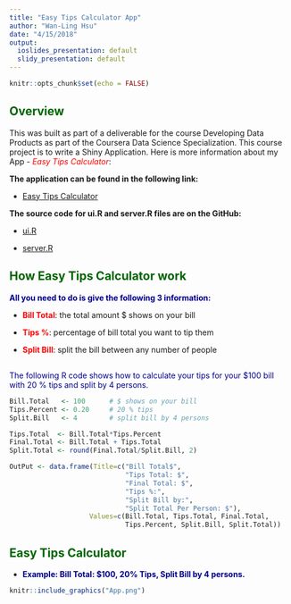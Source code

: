 ```yaml
---
title: "Easy Tips Calculator App"
author: "Wan-Ling Hsu"
date: "4/15/2018"
output:
  ioslides_presentation: default
  slidy_presentation: default
---
```


```r
knitr::opts_chunk$set(echo = FALSE)
```

## <span style="color:darkgreen">Overview</span>

This was built as part of a deliverable for the course Developing Data Products as part of the Coursera Data Science Specialization. This course project is to write a Shiny Application. Here is more information about my App - <span style="color:red">*Easy Tips Calculator*</span>:  

**The application can be found in the following link:** 

-  [Easy Tips Calculator](https://wlh-nicole.shinyapps.io/MyApp/)
   
**The source code for ui.R and server.R files are on the GitHub:** 

- [ui.R](https://github.com/WLH-Nicole/Coursera_DataScience_9_DevelopingDataProducts/blob/master/MyApp/ui.R)

- [server.R](https://github.com/WLH-Nicole/Coursera_DataScience_9_DevelopingDataProducts/blob/master/MyApp/server.R)



## <span style="color:darkgreen">How Easy Tips Calculator work</span>

<span style="color:darkblue">**All you need to do is give the following 3 information: **</span>

- <span style="color:red">**Bill Total**</span>: the total amount $ shows on your bill

- <span style="color:red">**Tips %**</span>: percentage of bill total you want to tip them

- <span style="color:red">**Split Bill**</span>: split the bill between any number of people

##
<span style="color:darkblue">The following R code shows how to calculate your tips for your $100 bill with 20 % tips and split by 4 persons.</span>

```r
Bill.Total   <- 100      # $ shows on your bill
Tips.Percent <- 0.20     # 20 % tips
Split.Bill   <- 4        # split bill by 4 persons

Tips.Total  <- Bill.Total*Tips.Percent
Final.Total <- Bill.Total + Tips.Total
Split.Total <- round(Final.Total/Split.Bill, 2)

OutPut <- data.frame(Title=c("Bill Total$", 
                             "Tips Total: $",
                             "Final Total: $", 
                             "Tips %:", 
                             "Split Bill by:", 
                             "Split Total Per Person: $"), 
                    Values=c(Bill.Total, Tips.Total, Final.Total, 
                             Tips.Percent, Split.Bill, Split.Total)) 
```



## <span style="color:darkgreen">Easy Tips Calculator</span>
- <span style="color:darkblue">**Example: Bill Total: $100, 20% Tips, Split Bill by 4 persons.**</span>

```r
knitr::include_graphics("App.png")
```

